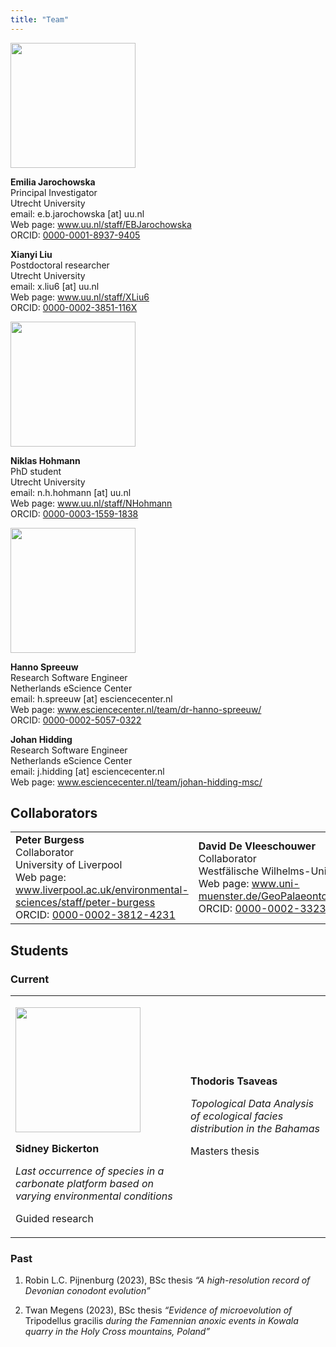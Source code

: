 ```yaml
---
title: "Team"
---
```


![](../img/Emilia.jpg){fig-align="left" width="200"}

**Emilia Jarochowska**\
Principal Investigator\
Utrecht University\
email: e.b.jarochowska \[at\] uu.nl\
Web page: [www.uu.nl/staff/EBJarochowska](https://www.uu.nl/staff/EBJarochowska)\
ORCID: [0000-0001-8937-9405](https://orcid.org/0000-0001-8937-9405)

**Xianyi Liu**\
Postdoctoral researcher\
Utrecht University\
email: x.liu6 \[at\] uu.nl\
Web page: [www.uu.nl/staff/XLiu6](https://www.uu.nl/staff/XLiu6)\
ORCID: [0000-0002-3851-116X](https://orcid.org/0000-0002-3851-116X)

![](../img/niklas_hohmann.jpg){fig-align="left" width="200"}

**Niklas Hohmann**\
PhD student\
Utrecht University\
email: n.h.hohmann \[at\] uu.nl\
Web page: [www.uu.nl/staff/NHohmann](https://www.uu.nl/staff/NHHohmann)\
ORCID: [0000-0003-1559-1838](https://orcid.org/0000-0003-1559-1838)

![](../img/HS_cropped.png){fig-align="left" width="200"}

**Hanno Spreeuw**\
Research Software Engineer\
Netherlands eScience Center\
email: h.spreeuw \[at\] esciencecenter.nl\
Web page: [www.esciencecenter.nl/team/dr-hanno-spreeuw/](https://www.esciencecenter.nl/team/dr-hanno-spreeuw)\
ORCID: [0000-0002-5057-0322](https://orcid.org/0000-0002-5057-0322)

**Johan Hidding**\
Research Software Engineer\
Netherlands eScience Center\
email: j.hidding \[at\] esciencecenter.nl\
Web page: [www.esciencecenter.nl/team/johan-hidding-msc/](https://www.esciencecenter.nl/team/johan-hidding-msc/)

## Collaborators

+------------------------------------------------------------------------------------------------------------------------------------------------------+----------------------------------------------------------------------------------------------------------------------------------------------------------------------------------------+---------------------------------------------------------------------------------------+
| **Peter Burgess**\                                                                                                                                   | **David De Vleeschouwer**\                                                                                                                                                             | **Rachel Warnock**\                                                                   |
| Collaborator\                                                                                                                                        | Collaborator\                                                                                                                                                                          | Collaborator\                                                                         |
| University of Liverpool\                                                                                                                             | Westfälische Wilhelms-Universität Münster\                                                                                                                                             | Friedrich-Alexander-Universität Erlangen-Nürnberg\                                    |
| Web page: [www.liverpool.ac.uk/environmental-sciences/staff/peter-burgess](https://www.liverpool.ac.uk/environmental-sciences/staff/peter-burgess/)\ | Web page: [www.uni-muenster.de/GeoPalaeontologie/erdsystemforschung/staff/DeVleeschouwer](https://www.uni-muenster.de/GeoPalaeontologie/erdsystemforschung/staff/DeVleeschouwer.html)\ | Web page: <https://www.gzn.nat.fau.de/palaeontologie/team/professors/rachel-warnock/> |
| ORCID: [0000-0002-3812-4231](https://orcid.org/0000-0002-3812-4231)                                                                                  | ORCID: [0000-0002-3323-807X](https://orcid.org/0000-0002-3323-807X)                                                                                                                    |                                                                                       |
+------------------------------------------------------------------------------------------------------------------------------------------------------+----------------------------------------------------------------------------------------------------------------------------------------------------------------------------------------+---------------------------------------------------------------------------------------+

## Students

### Current

+------------------------------------------------------------------------------------------------+------------------------------------------------------------------------------+
| ![](/img/Sidney.JPG){width="200"}                                                              | **Thodoris Tsaveas**                                                         |
|                                                                                                |                                                                              |
| **Sidney Bickerton**                                                                           | *Topological Data Analysis of ecological facies distribution in the Bahamas* |
|                                                                                                |                                                                              |
| *Last occurrence of species in a carbonate platform based on varying environmental conditions* | Masters thesis                                                               |
|                                                                                                |                                                                              |
| Guided research                                                                                |                                                                              |
+------------------------------------------------------------------------------------------------+------------------------------------------------------------------------------+

### Past

1.  Robin L.C. Pijnenburg (2023), BSc thesis *"A high-resolution record of Devonian conodont evolution"*

2.  Twan Megens (2023), BSc thesis *"Evidence of microevolution of* Tripodellus gracilis *during the Famennian anoxic events in Kowala quarry in the Holy Cross mountains, Poland"*
